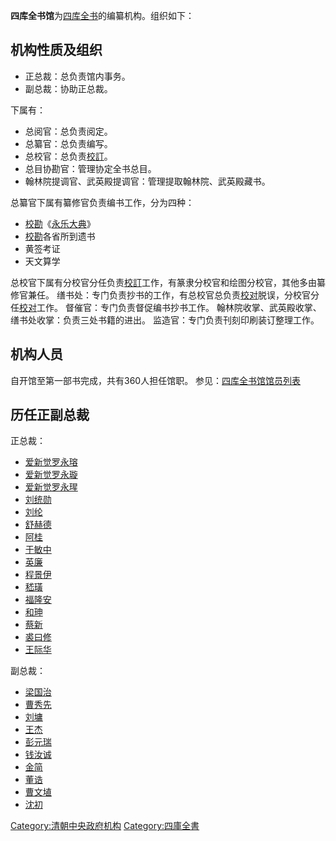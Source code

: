 {{noreference|time=2008-02-11}}
{{noteTA|G1=姓氏}}
'''四库全书馆'''为[[四库全书|四库全书]]的编纂机构。组织如下：

== 机构性质及组织 ==
*正总裁：总负责馆内事务。
*副总裁：协助正总裁。
下属有：
*总阅官：总负责阅定。
*总纂官：总负责编写。
*总校官：总负责[[校對|校訂]]。
*总目协勘官：管理协定全书总目。
*翰林院提调官、武英殿提调官：管理提取翰林院、武英殿藏书。
总纂官下属有纂修官负责编书工作，分为四种：
*[[校勘|校勘]]《[[永乐大典|永乐大典]]》
*[[校勘|校勘]]各省所到遗书
*黄签考证
*天文算学
总校官下属有分校官分任负责[[校對|校訂]]工作，有篆隶分校官和绘图分校官，其他多由纂修官兼任。
缮书处：专门负责抄书的工作，有总校官总负责[[校对|校对]]脱误，分校官分任[[校对|校对]]工作。
督催官：专门负责督促编书抄书工作。
翰林院收掌、武英殿收掌、缮书处收掌：负责三处书籍的进出。
监造官：专门负责刊刻印刷装订整理工作。

==机构人员==
自开馆至第一部书完成，共有360人担任馆职。
参见：[[四库全书馆馆员列表|四库全书馆馆员列表]]

==历任正副总裁==
正总裁：
*[[爱新觉罗永瑢|爱新觉罗永瑢]]
*[[永璇|爱新觉罗永璇]]
*[[爱新觉罗永瑆|爱新觉罗永瑆]]
*[[刘统勋|刘统勋]]
*[[刘纶|刘纶]]
*[[舒赫德|舒赫德]]
*[[阿桂|阿桂]]
*[[于敏中|于敏中]]
*[[英廉|英廉]]
*[[程景伊|程景伊]]
*[[嵇璜|嵇璜]]
*[[福隆安|福隆安]]
*[[和珅|和珅]]
*[[蔡新|蔡新]]
*[[裘曰修|裘曰修]]
*[[王际华|王际华]]
副总裁：
*[[梁国治|梁国治]]
*[[曹秀先|曹秀先]]
*[[劉墉_(清朝)|刘墉]]
*[[王杰_(乾隆進士)|王杰]]
*[[彭元瑞|彭元瑞]]
*[[钱汝诚|钱汝诚]]
*[[金简|金简]]
*[[董诰|董诰]]
*[[曹文埴|曹文埴]]
*[[沈初|沈初]]

{{Navbox 
|name = 清朝四庫全書館職官
|title = 　[[清朝|清朝]][[四庫全書館|四庫全書館]]職官（1773年－1785年）
|titlestyle = background-color:#F2DE79;
|image =
|style = width:100%;text-align:center; 
|groupstyle = text-align:center; background-color:#F2DE79;
|liststyle = text-align:center;
|state = {{{state<includeonly>|collapsed</includeonly>}}}
|selected=

|group1=歷任[[正總裁|正總裁]]
|list1=[[劉統勳|劉統勳]] - [[劉綸|劉　綸]] - -{[[于敏中|于敏中]]}- - [[福隆安|福隆安]] - [[裘曰修|裘曰修]] - [[王際華|王際華]] -[[和碩質親王|質親王]][[永瑢|永瑢]]- [[舒赫德|舒赫德]] - [[蔡新|蔡　新]] - [[程景伊|程景伊]] - [[嵇璜|嵇　璜]] - [[英廉|英　廉]]<br>[[阿桂|阿　桂]] - [[和碩儀親王|儀親王]][[永璇|永璇]] - [[和碩成親王|成親王]][[永瑆|永瑆]] - [[和珅|和　珅]]

|group2=歷任[[副總裁|副總裁]]
|list2=[[曹秀先|曹秀先]] - [[張若溎|張若溎]] - [[李友棠|李友棠]] - [[金簡|金　簡]] - [[慶桂|慶　桂]] - [[董誥|董　誥]] - [[劉墉_(清朝)|劉　墉]] - [[錢汝成|錢汝成]] - [[沈初|沈　初]] - [[梁國治|梁國治]] - [[王杰_(清朝)|王　-{杰}-]] - [[鐘音|鐘　音]]<br>[[曹文埴|曹文埴]] - [[彭元瑞|彭元瑞]]　　　　　　　　　

|group3=[[總閱官|總閱官]]
|list3=[[德保_(清朝)|德　保]] - [[周煌|周　煌]] - [[莊存與|莊存與]] - [[汪廷璵|汪廷璵]] - [[謝墉|謝　墉]] - [[達椿|達　椿]] - [[胡高望|胡高望]] - [[汪永錫|汪永錫]] - [[金士松|金士松]] - [[尹壯圖|尹壯圖]] - [[李綬|李　綬]] - [[竇光鼐|竇光鼐]]<br>[[吉夢熊|吉夢熊]] - [[倪承寬|倪承寬]] - [[李汪度|李汪度]] - [[朱珪_(清朝)|朱　珪]] - [[錢載|錢　載]] - [[錢士雲|錢士雲]] - [[阿肅|阿　肅]]

|group4=[[總纂官|總纂官]]
|list4=[[紀昀|紀　昀]] - [[陸錫熊|陸錫熊]] - [[孫士毅|孫士毅]]

|group5=[[總校兼提調官|總校兼提調官]]
|list5=[[陸費墀|陸費墀]]

|group6=[[翰林院|翰林院]][[提調官|提調官]]
|list6=[[夢吉|夢　吉]] - [[祝德麟|祝德麟]] - [[劉錫嘏|劉錫嘏]] - [[王仲愚|王仲愚]] - [[百齡|百　齡]] - [[張燾_(乾隆進士)|張　燾]] - [[宋銑|宋　銑]] - [[蕭際韶|蕭際韶]] - [[德昌_(乾隆進士)|德　昌]] - [[黃瀛元|黃瀛元]] - [[曹城|曹　城]] - [[瑞保|瑞　保]]<br>[[陳崇本|陳崇本]] - [[五泰|五　泰]] - [[法式善|運　昌]] - [[章寶傳|章寶傳]] - [[馮應榴|馮應榴]] - [[孫永清|孫永清]] - [[史夢琦|史夢琦]] - [[劉謹之|劉謹之]] - [[蔣謝庭|蔣謝庭]] - [[戴衢亨|戴衢亨]] - [[陸伯焜|陸伯焜]]

|group7=[[武英殿|武英殿]][[提調官|提調官]]
|list7=[[陸費墀|陸費墀]] - [[彭紹觀|彭紹觀]] - [[查瑩|查　瑩]] - [[劉種之|劉種之]] - [[韋謙恆|韋謙恆]] - [[彭元珫|彭元珫]] - [[吳裕德|吳裕德]] - [[關槐|關　槐]] - [[周興岱|周興岱]]

|group8=[[協勘總目官|協勘總目官]]
|list8=[[劉權之|劉權之]] - [[汪如藻|汪如藻]] - [[程晉芳|程晉芳]] - [[李潢|李　潢]] - [[梁上國|梁上國]] - [[任大椿|任大椿]] - [[張羲年|張羲年]]

|group9=校勘永樂大典<br>[[纂修兼分校官|纂修兼分校官]]
|list9=[[劉校之|劉校之]] - [[劉躍雲|劉躍雲]] - [[陳昌圖|陳昌圖]] - [[勵守謙|勵守謙]] - [[藍應元|藍應元]] - [[鄒玉藻|鄒玉藻]] - [[王嘉曾|王嘉曾]] - [[莊承籛|莊承籛]] - [[吳壽昌|吳壽昌]] - [[劉湄|劉　湄]] - [[吳典|吳　典]] - [[黃軒|黃　軒]]<br>[[王增|王　增]] - [[王爾烈|王爾烈]] - [[閔思誠|閔思誠]] - [[陳昌齊|陳昌齊]] - [[孫辰東|孫辰東]] - [[俞大猷_(清朝)|俞大猷]] - [[平恕|平　恕]] - [[李堯棟|李堯棟]] - [[鄒炳泰|鄒炳泰]] - [[莊通敏|莊通敏]] - [[黃壽齡|黃壽齡]] - [[余集_(清朝)|-{余}-　集]]<br>[[邵晉涵|邵晉涵]] - [[周永年_(清朝)|周永年]] - [[戴震|戴　震]] - [[楊昌霖|楊昌霖]] - [[莫瞻菉|莫瞻菉]] - [[王坦修|王坦修]] - [[范衷_(乾隆進士)|范　衷]] - [[許兆椿|許兆椿]] - [[于鼎|-{于}-　鼎]] - [[王春煦|王春煦]] - [[吳鼎雯|吳鼎雯]] - [[吳省蘭|吳省蘭]]<br>[[汪如洋|汪如洋]] - [[陳萬青|陳萬青]] - [[祝堃|祝　堃]] - [[徐天柱|徐天柱]] - [[張家駒|張家駒]] - [[黎溢海|黎溢海]] - [[蘇青鰲|蘇青鰲]]

|group10=校辦各省送到遺書<br>[[纂修官|纂修官]]
|list10=[[鄒奕孝|鄒奕孝]] - [[鄭際唐|鄭際唐]] - [[左周|左　周]] - [[姚鼐|姚　鼐]] - [[翁方綱|翁方綱]] - [[朱筠_(清朝)|朱　筠]] - [[劉亨地|劉亨地]] - [[蕭芝|蕭　芝]] - [[姚頤|姚　頤]] - [[黃良棟|黃良棟]] - [[陳初哲|陳初哲]] - [[林樹蕃|林樹蕃]]<br>[[谷際岐|谷際岐]] - [[蔡廷舉|蔡廷舉]] - [[陳國璽|陳國璽]] - [[陳科鋗|陳科鋗]] - [[李鎔|李　鎔]] - [[金蓉|金　蓉]] - [[朱諾_(清朝)|朱　諾]] - [[周厚轅|周厚轅]] - [[秦泉|秦　泉]] - [[潘曾起|潘曾起]]

|group11=黃簽考證<br>[[纂修官|纂修官]]
|list11=[[王太岳|王太岳]] - [[曹錫寶|曹錫寶]]

|group12=天文算學<br>[[纂修兼分校官|纂修兼分校官]]
|list12=[[郭長發|郭長發]] - [[陳際新|陳際新]] - [[倪廷梅|倪廷梅]]

|group13=[[繕書處|繕書處]][[複校官|複校官]]
|list13=[[王燕緒|王燕緒]] - [[朱鈐|朱　鈐]] - [[何思鈞|何思鈞]] - [[倉聖脈|倉聖脈]] - [[楊炤|楊　炤]] - [[徐以坤|徐以坤]] - [[潘有為|潘有為]] - [[劉純煒|劉純煒]] - [[葉佩蓀|葉佩蓀]] - [[章維桓|章維桓]] - [[程嘉謨|程嘉謨]] - [[孫溶|孫　溶]]<br>[[繆琪|繆　琪]] - [[楊懋珩|楊懋珩]] - [[吳紹澯|吳紹澯]]

|group14=[[繕書處|繕書處]][[分校官|分校官]]
|list14=[[張書勳|張書勳]] - [[季學錦|季學錦]] - [[錢棨|錢　棨]] - [[金榜_(清朝)|金　榜]] - [[張秉愚|張秉愚]] - [[項家達|項家達]] - [[楊壽楠|楊壽楠]] - [[裴謙|裴　謙]] - [[張能熙|張能熙]] - [[汪學金|汪學金]] - [[嚴福|嚴　福]] - [[孫希旦|孫希旦]]<br>[[羅修源|羅修源]] - [[朱攸|朱　攸]] - [[邱庭漋|邱庭漋]] - [[錢樾|錢　樾]] - [[周瓊|周　瓊]] - [[吳錫麒|吳錫麒]] - [[蔡廷衡|蔡廷衡]] - [[翟槐|翟　槐]] - [[施培應|施培應]] - [[吳舒帷|吳舒帷]] - [[何循|何　循]] - [[顏崇潙|顏崇潙]]<br>[[張九鐔|張九鐔]] - [[王天祿|王天祿]] - [[馮敏昌|馮敏昌]] - [[朱紱_(乾隆進士)|朱　紱]] - [[閔惇大|閔惇大]] - [[劉汝謩|劉汝謩]] - [[高棫生|高棫生]] - [[范來宗|范來宗]] - [[馬啟泰|馬啟泰]] - [[戴聯奎|戴聯奎]] - [[方煒|方　煒]] - [[徐如澍|徐如澍]]<br>[[戴心亨|戴心亨]] - [[戴均元|戴均元]] - [[孫玉庭|孫玉庭]] - [[許烺|許　烺]] - [[沈孫璉|沈孫璉]] - [[盧應|盧　應]] - [[錢栻|錢　栻]] - [[胡榮|胡　榮]] - [[程昌期|程昌期]] - [[何西泰|何西泰]] - [[盧遂|盧　遂]] - [[沈清藻|沈清藻]]<br>[[洪其紳|洪其紳]] - [[李奕疇|李奕疇]] - [[溫常綬|溫常綬]] - [[王福清|王福清]] - [[德生|德　生]] - [[李鼎元|李鼎元]] - [[張位_(乾隆進士)|張　位]] - [[蕭廣運|蕭廣運]] - [[蕭九成|蕭九成]] - [[王允中|王允中]] - [[龔大萬|龔大萬]] - [[羅國俊|羅國俊]]<br>[[錢世錫|錢世錫]] - [[饒慶捷|饒慶捷]] - [[汪昶|汪　昶]] - [[郭寅|郭　寅]] - [[王汝嘉|王汝嘉]] - [[王鍾健|王鍾健]] - [[馮培_(清朝)|馮　培]] - [[李廷敬|李廷敬]] - [[吳蔚光|吳蔚光]] - [[徐文榦|徐文榦]] - [[曾廷橒|曾廷橒]] - [[祖之望|祖之望]]<br>[[范鏊|范　鏊]] - [[胡必達|胡必達]] - [[陳墉|陳　墉]] - [[陳文樞|陳文樞]] - [[王受|王　受]] - [[王朝梧|王朝梧]] - [[蔡共武|蔡共武]] - [[潘紹觀|潘紹觀]] - [[蔣予蒲|蔣予蒲]] - [[馮集梧|馮集梧]] - [[曾燠|曾　燠]] - [[吳紹浣|吳紹浣]]<br>[[鍾文韞|鍾文韞]] - [[俞廷棆|俞廷棆]] - [[侍朝|侍　朝]] - [[張慎和|張慎和]] - [[牛稔文|牛稔文]] - [[呂雲棟|呂雲棟]] - [[胡敏|胡　敏]] - [[王慶長|王慶長]] - [[龔敬身|龔敬身]] - [[張培_(清朝)|張　培]] - [[李楘_(乾隆進士)|李　楘]] - [[汪日章_(清朝)|汪日章]]<br>[[吳俊|吳　俊]] - [[方維甸|方維甸]] - [[王璸|王　璸]] - [[吳紹昱|吳紹昱]] - [[毛上炱|毛上炱]] - [[盛惇崇|盛惇崇]] - [[杜兆基|杜兆基]] - [[雷純|雷　純]] - [[宋鎔|宋　鎔]] - [[裘行簡|裘行簡]] - [[李斯咏|李斯咏]] - [[方大川|方大川]]<br>[[金光悌|金光悌]] - [[劉圖南|劉圖南]] - [[李荃_(清朝)|李　荃]] - [[胡紹基|胡紹基]] - [[董聯瑴|董聯瑴]] - [[程琰|程　琰]] - [[王學海|王學海]] - [[楊世綸|楊世綸]] - [[閔思毅|閔思毅]] - [[邱桂山|邱桂山]] - [[馬猶龍|馬猶龍]] - [[甄松年|甄松年]]<br>[[沈琨|沈　琨]] - [[鮑之鍾|鮑之鍾]] - [[王照_(乾隆進士)|王　照]] - [[王中地|王中地]] - [[費振勳|費振勳]] - [[沈叔埏|沈叔埏]] - [[顧宗泰|顧宗泰]] - [[楊揆|楊　揆]] - [[洪梧|洪　梧]] - [[江璉|江　璉]] - [[孫球|孫　球]] - [[徐秉敬|徐秉敬]]<br>[[秦瀛|秦　瀛]] - [[黃秉元|黃秉元]] - [[張敦培|張敦培]] - [[潘奕雋|潘奕雋]] - [[張曾孝|張曾孝]] - [[石鴻翥|石鴻翥]] - [[趙秉淵|趙秉淵]] - [[劉英_(清朝)|劉　英]] - [[沈鳳輝|沈鳳輝]] - [[溫汝适|溫汝适]] - [[賈錟|賈　錟]] - [[章煦|章　煦]]<br>[[葉菼|葉　菼]] - [[郭晉|郭　晉]] - [[毛鳳儀_(乾隆進士)|毛鳳儀]] - [[竇汝翼|竇汝翼]] - [[張塤|張　塤]] - [[汪師曾|汪師曾]] - [[言朝標|言朝標]] - [[趙懷玉|趙懷玉]] - [[徐步雲|徐步雲]] - [[宋枋遠|宋枋遠]] - [[吳翼成|吳翼成]] - [[李元春|李元春]]<br>[[劉源溥|劉源溥]] - [[陳木|陳　木]] - [[周鋐|周　鋐]] - [[卜維吉|卜維吉]] - [[金學詩|金學詩]] - [[黃昌禔|黃昌禔]] - [[汪錫魁|汪錫魁]] - [[袁文邵|袁文邵]] - [[汪日贊|汪日贊]] - [[金兆燕|金兆燕]] - [[張曾炳|張曾炳]] - [[沈培|沈　培]]<br>[[蔡鎮|蔡　鎮]] - [[吳垣|吳　垣]] - [[常循|常　循]] - [[李巖_(清朝)|李　-{巖}-]] - [[張志楓|張志楓]] - [[劉光第|劉光第]] - [[劉景岳|劉景岳]] - [[郭祚熾|郭祚熾]] - [[柴模|柴　模]] - [[吳樹萱|吳樹萱]] - [[李駿|李　駿]] - [[陳林|陳　林]]<br>[[施光輅|施光輅]] - [[宋炘|宋　炘]] - [[朱炘|朱　炘]] - [[王鍾泰|王鍾泰]] - [[高中_(清朝)|高　中]] - [[王友亮|王友亮]] - [[王彝憲|王彝憲]] - [[田尹衡|田尹衡]] - [[胡予襄|胡予襄]] - [[徐立綱|徐立綱]] - [[傅朝|傅　朝]] - [[胡士震|胡士震]]<br>[[孫梅|孫　梅]] - [[葉蘭|葉　蘭]] - [[汪鏞|汪　鏞]] - [[王家賓|王家賓]] - [[羅萬選|羅萬選]] - [[楊素楠|楊素楠]] - [[蔣寬|蔣　寬]] - [[吳甸華|吳甸華]] - [[張虎拜|張虎拜]] - [[湯垣|湯　垣]] - [[康儀鈞|康儀鈞]] - [[嵇承志|嵇承志]]<br>[[潘庭筠|潘庭筠]] - [[章宗瀛|章宗瀛]] - [[陸湘|陸　湘]] - [[蔡必昌|蔡必昌]] - [[翁樹棠|翁樹棠]] - [[繆晉|繆　晉]] - [[曹錫齡|曹錫齡]] - [[吳錫齡|吳錫齡]] - [[呂雲從|呂雲從]] - [[朱衣魯|朱衣魯]] - [[張運暹|張運暹]] - [[鄭燨|鄭　燨]]<br>[[李光雲|李光雲]] - [[陳夢元|陳夢元]] - [[祁韻士|祁韻士]] - [[吳冀成|吳冀成]] - [[吳啟泰|吳啟泰]] - [[葉元符|葉元符]] - [[趙雯|趙　雯]] - [[郭在逵|郭在逵]] - [[許兆棠|許兆棠]] - [[江漣|江　漣]] - [[徐準|徐　準]] - [[甘立猷|甘立猷]]<br>[[邵志望|邵志望]] - [[周炎|周　炎]] - [[單可基|單可基]] - [[秦瀛煦|秦瀛煦]] - [[李傳燮|李傳燮]] - [[雷震_(清朝)|雷　震]] - [[沈颺|沈　颺]] - [[陳嗣龍|陳嗣龍]] - [[王元照|王元照]] - [[石養源|石養源]] - [[靖本誼|靖本誼]] - [[徐秉文|徐秉文]]<br>[[錢至純|錢至純]] - [[丁履謙|丁履謙]] - [[沈步垣|沈步垣]] - [[阿林|阿　林]] - [[茅元銘_(乾隆進士)|茅元銘]] - [[周宗岐|周宗岐]] - [[江德量|江德量]] - -{[[涂日煥|涂日煥]]}- 

|group15=篆隸[[分校官|分校官]]
|list15=[[王念孫|王念孫]] - [[謝登雋|謝登雋]] - [[朱文震|朱文震]]

|group16=繪圖[[分校官|分校官]]
|list16=[[門應兆|門應兆]]

|group17=[[繕簽官|繕簽官]]
|list17=[[費振勳|費振勳]] - [[羅錦森|羅錦森]] - [[王錫奎|王錫奎]] - [[王鵬_(乾隆進士)|王　鵬]] - [[平遠_(乾隆進士)|平　遠]] - [[徐志晉|徐志晉]] - [[張經田|張經田]] - [[金應璸|金應璸]] - [[胡鈺|胡　鈺]] - [[吳鼎揚|吳鼎揚]] - [[孫衡|孫　衡]] - [[虞衡寶|虞衡寶]]<br>[[汪人憲|汪人憲]] - [[葉紹楏|葉紹楏]] - [[金芝原|金芝原]] - [[陳昶|陳　昶]] - [[施源|施　源]] - [[陳景良|陳景良]] - [[韋協夢|韋協夢]] - [[張坤|張　坤]] - [[吳慕增|吳慕增]] - [[裘增壽|裘增壽]] - [[孫廷召|孫廷召]] - [[張中正|張中正]]<br>[[龔協|龔　協]] - [[馮桂芬_(舉人)|馮桂芬]] - [[李晉垿|李晉垿]] - [[錢開仕|錢開仕]] - [[馮晟|馮　晟]] - [[懷沅|懷　沅]] - [[謝恭銘|謝恭銘]] - [[謝文榮|謝文榮]] - [[田文瑄|田文瑄]]

|group18=[[督催官|督催官]]
|list18=[[祥慶|祥　慶]] - [[董椿|董　椿]] - [[楚維寧|楚維寧]] - [[富炎泰|富炎泰]] - [[富森布|富森布]] - [[奇明|奇　明]] - [[福昌|福　昌]]

|group19=[[翰林院|翰林院]][[收掌官|收掌官]]
|list19=[[安盛頓|安盛頓]] - [[文英_(清朝)|文　英]] - [[富廉|富　廉]] - [[舒明阿|舒明阿]] - [[白瑛|白　瑛]] - [[英璽德|英璽德]] - [[榮安|榮　安]] - [[明福_(筆帖式)|明　福]] - 博　良 - 恆　敬 - 那　善 - 長　亮<br>經　德 - 慶　明 - 盛　文 - 張純賢 - 福　智 - 承　露 - 熊志契 - 馬　蓁 - 舒　寧 - 明　啟 - 觀　成 - 倭生額<br>常　寧 - 敏　圖 

|group20=[[繕書處|繕書處]][[收掌官|收掌官]]
|list20=[[田起莘|田起莘]] - [[吳應霞|吳應霞]] - [[史國華|史國華]] - [[德克進|德克進]]

|group21=[[武英殿|武英殿]][[收掌官|收掌官]]
|list21=阿克敦 - 敷注禮 - 德　光 - 廣　傳 - 陸達塞 - 海　寧 - 準提保 - 伊昌阿 - 海　福 - 德　明 - 福　慶 - 永　清<br>惠　保 - 八　十 - 阿誠明 - 舒和興 - 梁海福 - 王海福

|group22=[[武英殿|武英殿]][[監造官|監造官]]
|list22=[[劉淳_(清朝)|劉　淳]] - 紹　言 - 伊靈阿 - 永　善 - 福克精額 - 蘇楞額 - 長　闈 - 依清阿


|belowstyle = text-align: center; background-color:#F2DE79;
|below=特開修書館：'''[[Template:清朝明史館職官|明史館]]''' . '''[[Template:清朝三禮館職官|三禮館]]''' . '''[[Template:清朝通鑑綱目館職官|通鑑綱目館]]''' . '''[[Template:清朝孝經館職官|孝經館]]''' . '''[[Template:清朝春秋館職官|春秋館]]''' . '''[[Template:清朝律呂正義館職官|律呂正義館]]''' . '''[[Template:清朝硃批諭旨館職官|硃批諭旨館]]''' . '''[[Template:清朝會典館職官|會典館]]''' . '''[[Template:清朝八旗通志館職官|八旗通志館]]''' <br> '''[[Template:清朝明紀綱目館職官|明紀綱目館]]''' . '''[[Template:清朝古今圖書集成館職官|古今圖書集成館]]''' . '''[[Template:清朝四朝詩修書處職官|四朝詩修書處]]''' . '''[[Template:清朝子史精華修書處職官|子史精華修書處]]''' . '''[[Template:清朝一統志館職官|一統志館]]''' . '''[[Template:清朝藏經館職官|藏經館]]''' . '''[[Template:清朝清字經館職官|清字經館]]''' . '''[[Template:清朝文穎館職官|文穎館]]''' . '''[[Template:清朝醫書館職官|醫書館]]''' 
}}

[[Category:清朝中央政府机构|Category:清朝中央政府机构]]
[[Category:四庫全書|Category:四庫全書]]